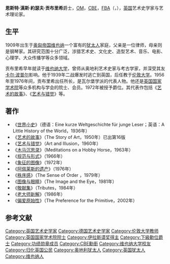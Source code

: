 {{Infobox person
| name        = 恩斯特·贡布里希爵士
| image       = Ernst Gombrich (1975).jpg
| alt         = 
| caption     = 1975年获[[伊拉斯谟奖|伊拉斯谟奖]]的贡布里希及其夫人
| other_names = 
| occupation  = 艺术史学家、艺术理论家
| birth_date  = {{birth date|1909|3|30}}
| death_date  = {{death date and age|2001|11|3|1909|3|30|df=yes}}
| birth_place = {{flag|奥匈帝国}}[[维也纳|维也纳]]
| death_place = {{UK}}[[伦敦|伦敦]]
}}
'''恩斯特·漢斯·約瑟夫·贡布里希'''爵士，[[功績勳章_(英國)|OM]]，[[英帝國司令勳章|CBE]]，[[英國國家學術院院士|FBA]]（{{lang-en|Sir '''Ernst Hans Josef Gombrich'''}}，{{bd|1909年|3月30日|2001年|11月3日|Gombrich, Sir Ernst}}），[[英国|英国]]艺术史学家与艺术理论家。

== 生平 ==
1909年出生于[[奥匈帝国|奥匈帝国]][[维也纳|维也纳]]一个富有的[[犹太人|犹太人]]家庭，父亲是一位律师，母亲则是钢琴家。其研究范围十分广泛，涉猎艺术史、文化史、造型艺术、音乐、电影、心理学、大众传播学等众多领域。 

贡布里希早年就读于[[维也纳大学|维也纳大学]]，曾师从奥地利艺术史家{{le|朱利叶斯·冯·施洛瑟|Julius von Schlosser}}与考古学家{{le|伊曼纽尔·勒维|Emanuel Löwy}}，并深受其友[[卡尔·波普尔|卡尔·波普尔]]影响。他于1939年二战爆发时逃亡到英国，后任教于[[伦敦大学|伦敦大学]]。1956年至1976年间，贡布里希出任{{le|瓦尔堡研究所|Warburg Institute}}所长，是瓦尔堡学派的代表人物。他还是[[英国国家学术院|英国国家学术院]]等众多机构与学会的院士、会员。1972年被授予爵位。其代表作包括《[[艺术的故事|艺术的故事]]》、《[[艺术与错觉|艺术与错觉]]》等。{{r|zhu}}{{r|wang}}

==著作==
*《[[世界小史|世界小史]]》（德语：Eine kurze Weltgeschichte für junge Leser；英语：A Little History of the World，1936年）
*《[[艺术的故事|艺术的故事]]》（The Story of Art，1950年）已出第16版
*《[[艺术与错觉|艺术与错觉]]》（Art and Illusion，1960年）
*《[[木马沉思录|木马沉思录]]》（Meditations on a Hobby Horse，1963年）
*《[[规范与形式|规范与形式]]》（1966年）
*《[[象征的图像|象征的图像]]》（1972年）
*《[[阿佩莱斯的遗产|阿佩莱斯的遗产]]》（1976年）
*《[[秩序感|秩序感]]》（The Sense of Order ，1979年）
*《[[图像与眼睛|图像与眼睛]]》（The Image and the Eye，1981年）
*《[[敬献集|敬献集]]》（Tributes，1984年）
*《[[老大师新解|老大师新解]]》（1986年）
*《[[偏爱原始性|偏爱原始性]]》（The Preference for the Primitive，2002年）

== 参考文献 ==
{{reflist|refs=
<ref name=zhu>{{cite book|title=《美学大辞典》|editor=朱立元|publisher=上海辞书出版社|year=2010}}</ref>
<ref name=wang>{{cite book|title=《文艺美学辞典》|editor=王向峰|year=1987|publisher=辽宁大学出版社}}</ref>
}}

{{伊拉斯谟奖获得者}}
{{Authority control}}
{{DEFAULTSORT:Gombrich, Sir Ernst}}
[[Category:英国艺术史学家|Category:英国艺术史学家]]
[[Category:德国艺术史学家|Category:德国艺术史学家]]
[[Category:伦敦大学教师|Category:伦敦大学教师]]
[[Category:英国国家学术院院士|Category:英国国家学术院院士]]
[[Category:伊拉斯谟奖得主|Category:伊拉斯谟奖得主]]
[[Category:下級勳位爵士|Category:下級勳位爵士]]
[[Category:功绩勋章成员|Category:功绩勋章成员]]
[[Category:CBE勳銜|Category:CBE勳銜]]
[[Category:维也纳大学校友|Category:维也纳大学校友]]
[[Category:归化英国公民|Category:归化英国公民]]
[[Category:奥地利犹太人|Category:奥地利犹太人]]
[[Category:英国犹太人|Category:英国犹太人]]
[[Category:维也纳人|Category:维也纳人]]
